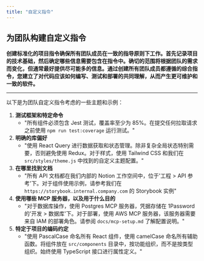 ```yaml
---
title: "自定义指令"
---
```


## 为团队构建自定义指令

**创建标准化的项目指令确保所有团队成员在一致的指导原则下工作。首先记录项目的技术基础，然后确定哪些信息需要包含在指令中。确切的范围将根据团队的需求而变化，但通常最好提供尽可能多的信息。通过创建所有团队成员都遵循的综合指令，您建立了对代码应该如何编写、测试和部署的共同理解，从而产生更可维护和一致的软件。**

---

以下是为团队自定义指令考虑的一些主题和示例：

1. **测试框架和特定命令**
    - "所有组件必须包含 Jest 测试，覆盖率至少为 85%。在提交任何拉取请求之前使用 `npm run test:coverage` 运行测试。"
2. **明确的库偏好**
    - "使用 React Query 进行数据获取和状态管理。除非复杂全局状态特别需要，否则避免使用 Redux。对于样式，使用 Tailwind CSS 和我们在 `src/styles/theme.js` 中找到的自定义主题配置。"
3. **在哪里找到文档**
    - "所有 API 文档都在我们内部的 Notion 工作空间中，位于'工程 > API 参考'下。对于组件使用示例，请参考我们在 `https://storybook.internal.company.com` 的 Storybook 实例"
4. **使用哪些 MCP 服务器，以及用于什么目的**
    - "对于数据库操作，使用 Postgres MCP 服务器，凭据存储在 1Password 的'开发 > 数据库'下。对于部署，使用 AWS MCP 服务器，该服务器需要来自 IAM 的部署角色。请参阅 `docs/mcp-setup.md` 了解配置说明。"
5. **特定于项目的编码约定**
    - "使用 PascalCase 命名所有 React 组件，使用 camelCase 命名所有辅助函数。将组件放在 `src/components` 目录中，按功能组织，而不是按类型组织。始终使用 TypeScript 接口进行属性定义。"
